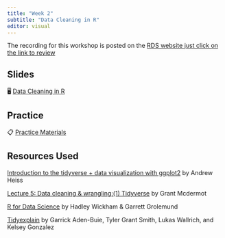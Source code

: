 ```yaml
---
title: "Week 2"
subtitle: "Data Cleaning in R"
editor: visual
---
```


::: callout-important
The recording for this workshop is posted on the [RDS website just click on the link to review](https://research.library.gsu.edu/dataservices/rds-workshops-recordings)
:::

## Slides

🖥️ [Data Cleaning in R](/slides/data-cleaning.html)

## Practice

📋 [Practice Materials](files/Workshop-2.zip)

## Resources Used

[Introduction to the tidyverse + data visualization with ggplot2](https://talks.andrewheiss.com/2021-seacen/) by Andrew Heiss

[Lecture 5: Data cleaning & wrangling:(1) Tidyverse](https://raw.githack.com/uo-ec607/lectures/master/05-tidyverse/05-tidyverse.html#1) by Grant Mcdermot

[R for Data Science](https://r4ds.had.co.nz/index.html) by Hadley Wickham & Garrett Grolemund

[Tidyexplain](https://github.com/gadenbuie/tidyexplain#left-join) by Garrick Aden-Buie, Tyler Grant Smith, Lukas Wallrich, and Kelsey Gonzalez
